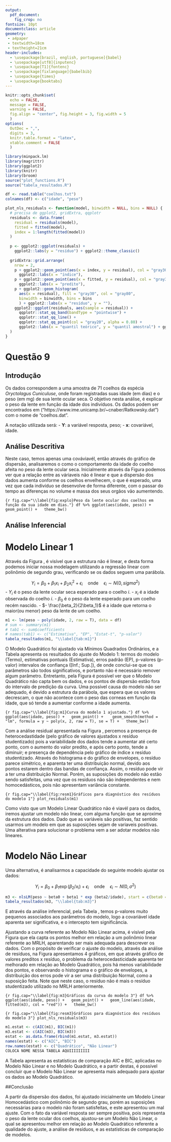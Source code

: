 --- 
output: 
  pdf_document:
    fig_crop: no
fontsize: 10pt
documentclass: article
geometry: 
 - a4paper
 - textwidth=18cm
 - textheight=21cm
header-includes:
  - \usepackage[brazil, english, portuguese]{babel}
  - \usepackage[utf8]{inputenc}
  - \usepackage[T1]{fontenc}
  - \usepackage[fixlanguage]{babelbib}
  - \usepackage{times}
  - \usepackage{booktabs}
---

```{r setup, include=FALSE}
knitr::opts_chunk$set(
  echo = FALSE, 
  message = FALSE,
  warning = FALSE,
  fig.align = "center", fig.height = 3, fig.width = 5 
  )
options(
  OutDec = ",", 
  digits = 3,  
  knitr.table.format = "latex", 
  xtable.comment = FALSE
  )
```

```{r libs}
library(minpack.lm)
library(magrittr)
library(ggplot2)
library(knitr)
library(broom)
source("plot_functions.R")
source("tabela_resultados.R")
```

```{r}
df <- read.table("coelhos.txt")
colnames(df) <- c("idade", "peso")
```

```{r}
plot_nls_residuals <- function(model, binwidth = NULL, bins = NULL) {
  # precisa de ggplot2, gridExtra, qqplotr
  residuals <- data.frame(
    residual = residuals(model), 
    fitted = fitted(model), 
    index = 1:length(fitted(model))
  )
  
  p <- ggplot2::ggplot(residuals) + 
    ggplot2::labs(y = "resíduo") + ggplot2::theme_classic()
  
  gridExtra::grid.arrange(
    nrow = 2, 
    p + ggplot2::geom_point(aes(x = index, y = residual), col = "gray30", alpha = 0.80) + 
      ggplot2::labs(x = "índice"), 
    p + ggplot2::geom_point(aes(x = fitted, y = residual), col = "gray30", alpha = 0.80) + 
      ggplot2::labs(x = "predito"), 
    p + ggplot2::geom_histogram(
      aes(x = residual), fill = "gray30", col = "gray80",
      binwidth = binwidth, bins = bins
      ) + ggplot2::labs(x = "resíduo", y = ""), 
    ggplot2::ggplot(residuals, aes(sample = residual)) + 
      qqplotr::stat_qq_band(bandType = "pointwise") + 
      qqplotr::stat_qq_line() + 
      qqplotr::stat_qq_point(col = "gray20", alpha = 0.80) + 
      ggplot2::labs(x = "quantil teórico", y = "quantil amostral") + ggplot2::theme_classic()
  )
}
```

# Questão 9

## Introdução

Os dados correspondem a uma amostra de 71 coelhos da espécia *Oryctolagus Cuniculuse*, onde foram registradas suas idade (em dias) e o peso (em mg) de sua lente ocular seca. O objetivo nesta análise, é explicar o peso da lente em função da idade dos indivíduos. Os dados podem ser encontrados em ("https://www.ime.unicamp.br/~cnaber/Ratkowsky.dat") com o nome de "coelhos.dat". 

A notação utilizada será:
  - $\mathbf Y$: a variável resposta, peso;
  - $\mathbf x$: covariável, idade. 

## Análise Descritiva

Neste caso, temos apenas uma cováviavél, então através do gráfico de dispersão, analisaremos o como o comportamento da idade do coelho afeita no peso da lente ocular seca. Inicialmente através da Figura \ref{fig:explo} podemos ver que a relação entre as váriaveis não é linear e que a dispersão dos dados aumenta conforme os coelhos envelhecem, o que é esperado, uma vez que cada indivíduo se desenvolve de forma diferente, com o passar do tempo as diferenças no volume e massa dos seus orgãos vão aumentendo.

```{r fig.cap="\\label{fig:explo}Peso da lente ocular dos coelhos em função da sua idade em dias."}
df %>% ggplot(aes(idade, peso)) + geom_point() +
  theme_bw()
```

## Análise Inferencial

# Modelo Linear 1

Através da Figura \ref{fig:explo}, é visível que a estrutura não é linear, e desta forma podemos iniciar nossa modelagem utilizando a regressão linear com polinômio de segundo grau, verificando se os dados seguem uma parábola.

$$
Y_i = \beta_0 + \beta_1  x_i + \beta_2 x_i ^ 2 + \epsilon_i \quad \text{onde} \quad \epsilon_i \sim N(0,sigma^2)
$$
- $Y_i$ é o peso da lente ocular seca esperado para o coelho $i$.
- $x_i$ é a idade observada do coelho $i$.
- $\beta_0$ é o peso da lente esperado para um coelho recém nascido.
- $- \frac{\beta_2}{2\beta_1}$ é a idade que retorna o maior(ou menor) peso da lente de um coelho.

```{r}
m1 <- lm(peso ~ poly(idade, 2, raw = T), data = df)
# sum <- summary(m1)
# tab1 <- sum$coefficients
# names(tab1) <- c("Estimativa", "EP", "Estat-t", "p-valor")
tabela_resultados(m1, "\\label{tab:m1}")
```


O Modelo Quadrático foi ajustado via Mínimos Quadrados Ordinários, e a Tabela \ref{tab:m1} apresenta os resultados do ajuste do Modelo 1: termos do modelo (Termo), estimativas pontuais (Estimativa), erros
padrão (EP), p-valores (p-valor) intervalos de confiança ([Inf.; Sup.]), de onde conclui-se que os parâmetros são todos significativos, e portanto não é necessário remover algum parâmetro.
Entretanto, pela Figura \ref{fig:m1} é possível ver que o Modelo Quadrático não capta bem os dados, e os pontos de dispersão estão fora do intervalo de predição da curva. Uma possível causa do modelo não ser adequado, é devido a estrutura da parábola, que espera que os valores decrescam, o que não acontece com o peso das corneas em função da idade, que só tende a aumentar conforme a idade aumenta.


```{r fig.cap="\\label{fig:m1}Curva do modelo 1 ajustado."}
df %>% ggplot(aes(idade, peso)) +
  geom_point() + 
  geom_smooth(method = "lm", formula = y ~ poly(x, 2, raw = T), se = T) +
  theme_bw()
```

Com a análise residual apresentada na Figura \ref{fig:resm1}, percemos a presença de heterocedastidade (pelo gráfico de valores ajustados x resíduo studentizado) pois a variabilidade dos dados tende a aumentar até certo ponto, com o aumento do valor predito, e após certo ponto, tende a diminuir; e presença de dependência pelo gráfico de índice x resíduo studentizado. Através do histograma e do gráfico de envelopes, o resíduo parece simétrico, e aparenta ter uma distribuição normal, devido aos pontos estarem dentro das bandas de confiança. Assim, o resíduo pode vir a ter uma distribuição Normal. Porém, as suposições do modelo não estão sendo satisfeitas, uma vez que os resíduos não são independentes e nem homocedásticos, pois não apresentam variância constante. 
 
```{r fig.cap="\\label{fig:resm1}Gráficos para diagnóstico dos resíduos do modelo 1"}
plot_residuals(m1)
```

Como visto que um Modelo Linear Quadrático não é viavél para os dados, iremos ajustar um modelo não linear, com alguma função que se aproxime da estrutura dos dados. Dado que as variáveis são positivas, faz sentido usarmos um modelo em que as suposições sejam de variaveis positivas. Uma alterativa para solucionar o problema vem a ser adotar modelos não lineares. 

# Modelo Não Linear 

Uma alternativa, é analisarmos a capacidade do seguinte modelo ajustar os dados:

$$
Y_i = \beta_0  + \beta_1 \exp (\beta_2 / x_i) + \epsilon_i \quad \text{onde} \quad \epsilon_i \sim N(0, \sigma^2)
$$

```{r}
m3 <- nlsLM(peso ~ beta0 + beta1 * exp (beta2/idade), start = c(beta0 = 1, beta1 = 1, beta2 = 1), data = df)
tabela_resultados(m3, "\\label{tab:m3}")
```

E através da análise inferencial, pela Tabela \ref{tab:m3}, temos p-valores muito pequenos associados aos parâmetros do modelo, logo a covariável idade aparenta ser significativa, e o intercepto tem significância.

Ajustando a curva referente ao Modelo Não Linear acima, é visível pela Figura \ref{fig:m3} que ela capta os pontos melhor em relação a um polinômio linear referente ao MRLH, aparentando ser mais adequada para descrever os dados. Com o propósito de verificar o ajuste do modelo, através da análise de resíduos, na Figura \ref{fig:resm3} apresentamos 4 gráficos, em que através gráfico de valores preditos x resíduo, o problema da heterocedasticidade aparenta ter melhorado em relação ao Modelo Quadrático, pois há menos variabilidade dos pontos, e observando o histograma e o gráfico de envelopes, a distribuição dos erros pode vir a ser uma distribuição Normal, como a suposição feita. Note que neste caso, o resíduo não é mais o resíduo studentizado utilizado no MRLH anteriormente.


```{r fig.cap="\\label{fig:m3}Gráficos da curva do modelo 3"}
df %>% ggplot(aes(idade, peso)) +
  geom_point() +
  geom_line(aes(idade, fitted(m3), col = "red")) +
  theme_bw()
```


```{r fig.cap="\\label{fig:resm3}Gráficos para diagnóstico dos resíduos do modelo 3"}
plot_nls_residuals(m3)
```

```{r}
m1.estat <- c(AIC(m1), BIC(m1))
m3.estat <- c(AIC(m3), BIC(m3))
estat <- as.data.frame(rbind(m1.estat, m3.estat))
names(estat) <- c("AIC", "BIC")
row.names(estat) <- c("Quadrático", "Não Linear")
COLOCA NOME NESSA TABELA AQUIIIIIIIII
```

A Tabela \ref{bla} apresenta as estatísticas de comparação AIC e BIC, aplicadas no Modelo Não Linear e no Modelo Quadrático, e a partir destas, é possível concluir que o Modelo Não Linear se apresenta mais adequado para ajustar os dados ao Modelo Quadrático.



##Conclusão

A partir da dispersão dos dados, foi ajustado inicialmente um Modelo Linear Homocedástico com polinômio de segundo grau, porém as suposições necessárias para o modelo não foram satisfeitas, e este apresentou um mal ajuste. Com o fato da variável resposta ser sempre positiva, pois representa o peso da lente ocular dos coelhos, ajustou-se um Modelo Não Linear, o qual se apresentou melhor em relação ao Modelo Quadrático referente a qualidade do ajuste, a análise de resíduos, e as estatísticas de comparação de modelos. 
